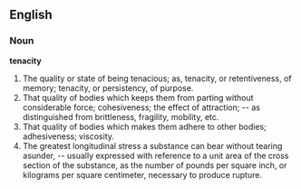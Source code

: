==English==

===Noun===

'''tenacity'''

#The quality or state of being tenacious; as, tenacity, or retentiveness, of memory; tenacity, or persistency, of purpose.
#That quality of bodies which keeps them from parting without considerable force; cohesiveness; the effect of attraction; -- as distinguished from brittleness, fragility, mobility, etc.
#That quality of bodies which makes them adhere to other bodies; adhesiveness; viscosity.
#The greatest longitudinal stress a substance can bear without tearing asunder, -- usually expressed with reference to a unit area of the cross section of the substance, as the number of pounds per square inch, or kilograms per square centimeter, necessary to produce rupture.